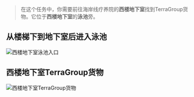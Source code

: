 > 在这个任务中，你需要前往海岸线疗养院的**西楼地下室**找到TerraGroup货物。它位于**西楼地下室**的**泳池**旁。

## 从楼梯下到地下室后进入泳池

![西楼地下室泳池入口](/tarkov/images/guides/cargo-x-part-3/7475ba58-b3fa-4387-87db-de8e3a743d67.webp "西楼地下室泳池入口")

## 西楼地下室TerraGroup货物

![西楼地下室TerraGroup货物](/tarkov/images/guides/cargo-x-part-3/779b4244-02a2-4d4e-a66b-ff4b85265dd5.webp "西楼地下室TerraGroup货物")
